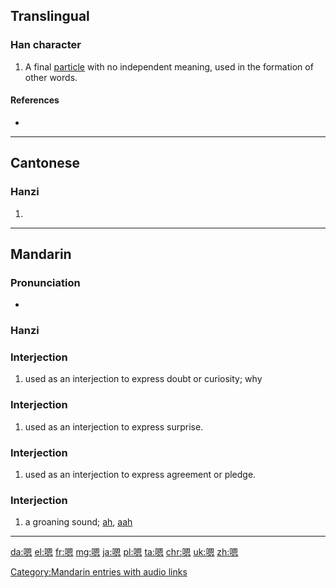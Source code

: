 ==Translingual==

===Han character===
{{Han char|rn=30|rad=口|as=10|sn=13|four=6603<sub>0</sub>|canj=口田大心 (RWKP)|ids=⿰[[口]][[恩]]}}

# A final [[particle]] with no independent meaning, used in the formation of other words.

====References====
* {{Han ref|kx=0204.111|hdz=10668.030|uh=55EF|ud=21999|bh=B6E2|bd=46818}}

----

==Cantonese==

===Hanzi===
{{yue-hanzi|jyut=[[ng2]], [[ng6]]|y=ng2, ng6}}

# {{defn|lang=yue|sort=口10}}

----

==Mandarin==

===Pronunciation===
* {{audio|zh-ng.ogg|audio|lang=cmn}}

===Hanzi===
{{cmn-hanzi|pin=[[ńg]] ([[ng2]]), [[ňg]] ([[ng3]]), [[ǹg]] ([[ng4]]), [[ēn]] ([[en1]])|wg=n<sup>2</sup>, ng<sup>2</sup>}}

===Interjection===
{{cmn-interj|ts|pin=ńg|pint=ng2}}

# used as an interjection to express doubt or curiosity; why

===Interjection===
{{cmn-interj|ts|pin=ňg|pint=ng3}}

# used as an interjection to express surprise.

===Interjection===
{{cmn-interj|ts|pin=ǹg|pint=ng4}}

# used as an interjection to express agreement or pledge. 

===Interjection===
{{cmn-interj|ts|pin=[[ēn]]|pint=en1}}

# a groaning sound; [[ah]], [[aah]]

[[Category:Mandarin entries with audio links]]

----


[[da:嗯]]
[[el:嗯]]
[[fr:嗯]]
[[mg:嗯]]
[[ja:嗯]]
[[pl:嗯]]
[[ta:嗯]]
[[chr:嗯]]
[[uk:嗯]]
[[zh:嗯]]